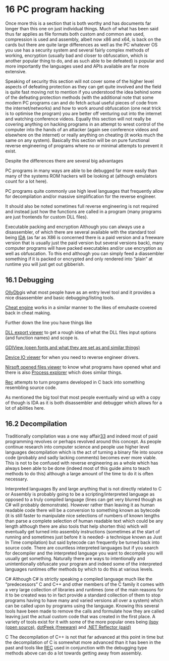 # 16 PC program hacking

Once more this is a section that is both worthy and has documents far longer than this one on just individual things. Much of what has been said thus far applies as file formats both custom and common are used, compression is used and assembly, albeit now x86 and x64, is back on the cards but there are quite large differences as well as the PC whatever OS you use has a security system and several fairly complex methods of working, encryption (usually bad and closer to obfuscation, which is another popular thing to do, and as such able to be defeated) is popular and more importantly the languages used and APIs available are far more extensive.

Speaking of security this section will not cover some of the higher level aspects of defeating protection as they can get quite involved and the field is quite fast moving not to mention if you understood the idea behind some of the defeating protection methods (with the additional note that some modern PC programs can and do fetch actual useful pieces of code from the internet/networks) and how to work around obfuscation (one neat trick is to optimise the program) you are better off venturing out into the internet and watching conference videos. Equally this section will not really be covering anything on hacking programs in an attempt to wrest control of the computer into the hands of an attacker (again see conference videos and elsewhere on the internet) or really anything on cheating (it works much the same on any system). Basically this section will be on pure functional reverse engineering of programs where no or minimal attempts to prevent it exist.

Despite the differences there are several big advantages

PC programs in many ways are able to be debugged far more easily than many of the systems ROM hackers will be looking at (although emulators count for a lot here).

PC programs quite commonly use high level languages that frequently allow for decompilation and/or massive simplification for the reverse engineer.

It should also be noted sometimes full reverse engineering is not required and instead just how the functions are called in a program (many programs are just frontends for custom DLL files).

Executable packing and encryption Although you can always use a disassembler, of which there are several available with the standard tool being [IDA](http://www.hex-rays.com/products/ida/index.shtml) (as far as X86 is concerned there is a paid version and a freeware version that is usually just the paid version but several versions back), many computer programs will have packed executables and/or use encryption as well as obfuscation. To this end although you can simply feed a diassembler something if it is packed or encrypted and only rendered into “plain” at runtime you will just get out gibberish.

## 16.1 Debugging

[OllyDbg](http://www.ollydbg.de/)is what most people have as an entry level tool and it provides a nice disassembler and basic debugging/listing tools.

[Cheat engine](http://cheatengine.org/) works in a similar manner to the likes of emuhaste covered back in cheat making.

Further down the line you have things like

[DLL export viewer](http://www.nirsoft.net/utils/dll_export_viewer.html) to get a rough idea of what the DLL files input options (and function names) and scope is.

[GDIView (open fonts and what they are set as and similar things)](http://www.nirsoft.net/utils/gdi_handles.html)

[Device IO viewer](http://www.nirsoft.net/utils/device_io_view.html) for when you need to reverse engineer drivers.

[Nirsoft opened files viewer](http://www.nirsoft.net/utils/opened_files_view.html) to know what programs have opened what and there is also [Process explorer](http://technet.microsoft.com/en-us/sysinternals/bb896653) which does similar things.

[Rec](http://www.backerstreet.com/rec/rec.htm) attempts to turn programs developed in C back into something resembling source code.

As mentioned the big tool that most people eventually wind up with a copy of though is IDA as it is both disassembler and debugger which allows for a lot of abilities here.

## 16.2 Decompilation

Traditionally compilation was a one way affair[33](romhacking202034.html#fn33x0) and indeed most of paid programming revolves or perhaps revolved around this concept. As people continue research into computer science and people use higher level languages decompilation which is the act of turning a binary file into source code (probably and sadly lacking comments) becomes ever more viable. This is not to be confused with reverse engineering as a whole which has always been able to be done (indeed most of this guide aims to teach methods to do this) although a large amount of the time to do it is often necessary.

Interpreted languages By and large anything that is not directly related to C or Assembly is probably going to be a scripting/interpreted language as opposed to a truly compiled language (lines can get very blurred though as C# will probably demonstrate). However rather than leaving it as human readable code there will be a conversion to something known as bytecode (it is still faster to manipulate nice selections of numbers of known lengths than parse a complete selection of human readable text which could be any length although there are also tools that help shorten this) which will eventually get turned into assembly instructions (sometimes at the start of running and sometimes just before it is needed- a technique known as Just In Time compilation) but said bytecode can frequently be turned back into source code. There are countless interpreted languages but if you search for decompiler and the interpreted language you want to decompile you will usually get something. Naturally there are ways to intentionally and unintentionally obfuscate your program and indeed some of the interpreted languages runtimes offer methods by which to do this at various levels.

C# Although C# is strictly speaking a compiled language much like the “predecessors” C and C++ and other members of the C family it comes with a very large collection of libraries and runtimes (one of the main reasons for it to be created was to in fact provide a standard collection of them to stop programs having to have many and varied versions all over a system) which can be called upon by programs using the language. Knowing this several tools have been made to remove the calls and formulate how they are called leaving just the actual custom code that was created in the first place. A variety of tools exist for it with some of the more popular ones being [ilspy (open source)](http://wiki.sharpdevelop.net/ilspy.ashx), [dotPeek (freeware)](http://www.jetbrains.com/decompiler/) and [.NET Reflector (paid)](http://www.reflector.net/)

C The decompilation of C++ is not that far advanced at this point in time but the decompilation of C is somewhat more advanced than it has been in the past and tools like [REC](http://www.backerstreet.com/rec/rec.htm) used in conjunction with the debugging type methods above can do a lot towards getting away from assembly.